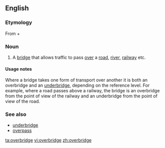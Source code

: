 ==English==

===Etymology===
From {{term|over}} + {{term|bridge}}

===Noun===
{{en-noun}}

# {{British}} A [[bridge]] that allows traffic to pass [[over]] a [[road]], [[river]], [[railway]] etc.

====Usage notes====
Where a bridge takes one form of transport over another it is both an overbridge and an [[underbridge]], depending on the reference level. For example, where a road passes above a railway, the bridge is an overbridge from the point of view of the railway and an underbridge from the point of view of the road.

===See also===
*[[underbridge]]
*[[overpass]]

[[ta:overbridge]]
[[vi:overbridge]]
[[zh:overbridge]]